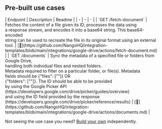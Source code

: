 
## Pre-built use cases

<AccordionGroup>


<Accordion title="Others">
| Endpoint | Description | Readme |
| - | - | - |
| `GET /fetch-document` | Fetches the content of a file given its ID, processes the data using<br />a response stream, and encodes it into a base64 string. This base64-encoded<br />string can be used to recreate the file in its original format using an external tool. | [🔗](https://github.com/NangoHQ/integration-templates/blob/main/integrations/google-drive/actions/fetch-document.md) |
| `GET /documents` | Sync the metadata of a specified file or folders from Google Drive,<br />handling both individual files and nested folders.<br />Metadata required to filter on a particular folder, or file(s). Metadata<br />fields should be {"files": ["<some-id>"]} OR<br />{"folders": ["<some-id>"]}. The ID should be able to be provided<br />by using the Google Picker API<br />(https://developers.google.com/drive/picker/guides/overview)<br />and using the ID field provided by the response<br />(https://developers.google.com/drive/picker/reference/results) | [🔗](https://github.com/NangoHQ/integration-templates/blob/main/integrations/google-drive/actions/documents.md) |
</Accordion>

</AccordionGroup>

<Tip>Not seeing the use case you need? [Build your own](https://nango.dev/slack) independently.</Tip>
